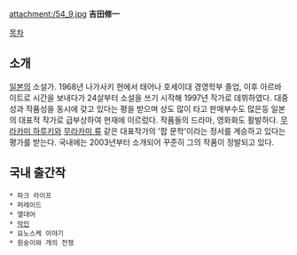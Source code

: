 attachment:/54_9.jpg
'''吉田修一'''

[[목차]]

== 소개 ==
[[일본]]의 소설가. 1968년 나가사키 현에서 태어나 호세이대 경영학부 졸업, 이후 아르바이트로 시간을 보내다가 24살부터 소설을 쓰기 시작해 1997년 작가로 데뷔하였다. 대중성과 작품성을 동시에 갖고 있다는 평을 받으며 상도 많이 타고 판매부수도 많은등 일본의 대표적 작가로 급부상하여 현재에 이르렀다. 작품들의 드라마, 영화화도 활발하다. [[무라카미 하루키]]와 [[무라카미 류]] 같은 대표작가의 '팝 문학'이라는 정서를 계승하고 있다는 평가를 받는다. 국내에는 2003년부터 소개되어 꾸준히 그의 작품이 정발되고 있다.

== 국내 출간작 ==
 * 파크 라이프 
 * 퍼레이드
 * 열대어
 * [[악인]]
 * 요노스케 이야기
 * 원숭이와 개의 전쟁
